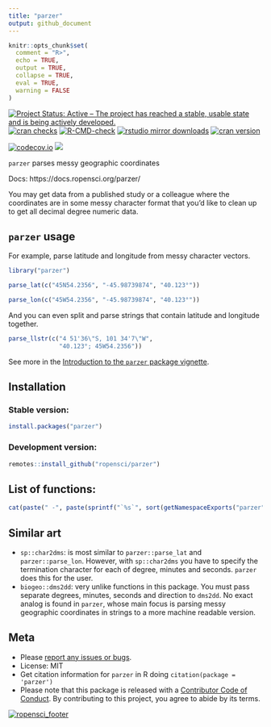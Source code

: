 ```yaml
---
title: "parzer"
output: github_document
---
```


```r
knitr::opts_chunk$set(
  comment = "R>",
  echo = TRUE,
  output = TRUE,
  collapse = TRUE,
  eval = TRUE,
  warning = FALSE
)
```

[![Project Status: Active – The project has reached a stable, usable state and is being actively developed.](https://www.repostatus.org/badges/latest/active.svg)](https://www.repostatus.org/#active)
[![cran checks](https://badges.cranchecks.info/worst/parzer.svg)](https://cran.r-project.org/web/checks/check_results_parzer.html)
[![R-CMD-check](https://github.com/ropensci/parzer/workflows/R-CMD-check/badge.svg)](https://github.com/ropensci/parzer/actions/)
[![rstudio mirror downloads](https://cranlogs.r-pkg.org/badges/parzer)](https://github.com/r-hub/cranlogs.app)
[![cran version](https://www.r-pkg.org/badges/version/parzer)](https://cran.r-project.org/package=parzer)

[![codecov.io](https://codecov.io/github/ropensci/parzer/coverage.svg?branch=main)](https://app.codecov.io/github/ropensci/parzer?branch=main)
[![](https://badges.ropensci.org/341_status.svg)](https://github.com/ropensci/software-review/issues/341)

`parzer` parses messy geographic coordinates

Docs: https://docs.ropensci.org/parzer/

You may get data from a published study or a colleague where the coordinates
are in some messy character format that you'd like to clean up to get
all decimal degree numeric data.

## `parzer` usage
For example, parse latitude and longitude from messy character vectors.

```r
library("parzer")
```

```r
parse_lat(c("45N54.2356", "-45.98739874", "40.123°"))
```

```r
parse_lon(c("45W54.2356", "-45.98739874", "40.123°"))
```
And you can even split and parse strings that contain latitude and longitude
together.

```r
parse_llstr(c("4 51'36\"S, 101 34'7\"W",
              "40.123°; 45W54.2356"))
```

See more in the [Introduction to the `parzer` package vignette](https://docs.ropensci.org/parzer/articles/parzer.html).

## Installation

### Stable version:

```r
install.packages("parzer")
```

### Development version:

```r
remotes::install_github("ropensci/parzer")
```

## List of functions:

```r
cat(paste(" -", paste(sprintf("`%s`", sort(getNamespaceExports("parzer"))), collapse = "\n - ")))
```


## Similar art

- `sp::char2dms`: is most similar to `parzer::parse_lat` and `parzer::parse_lon`.
However, with `sp::char2dms` you have to specify the termination character for
each of degree, minutes and seconds. `parzer` does this for the user.
- `biogeo::dms2dd`: very unlike functions in this package. You must pass separate
degrees, minutes, seconds and direction to `dms2dd`. No exact analog is found in
`parzer`, whose main focus is parsing messy geographic coordinates in strings to
a more machine readable version.

## Meta

* Please [report any issues or bugs](https://github.com/ropensci/parzer/issues).
* License: MIT
* Get citation information for `parzer` in R doing `citation(package = 'parzer')`
* Please note that this package is released with a [Contributor Code of Conduct](https://ropensci.org/code-of-conduct/). By contributing to this project, you agree to abide by its terms.

[![ropensci_footer](https://ropensci.org/public_images/ropensci_footer.png)](https://ropensci.org)
